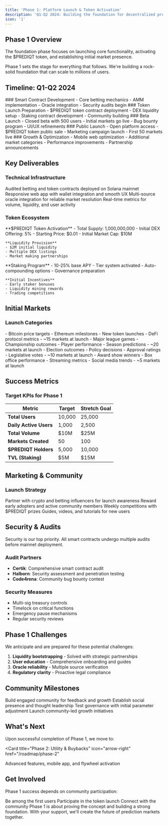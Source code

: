 ```yaml
---
title: 'Phase 1: Platform Launch & Token Activation'
description: 'Q1-Q2 2024: Building the foundation for decentralized prediction markets'
icon: '1'
---
```


## Phase 1 Overview

The foundation phase focuses on launching core functionality, activating the $PREDIQT token, and establishing initial market presence.

<Callout type="info" emoji="🚀">
  Phase 1 sets the stage for everything that follows. We're building a rock-solid foundation that can scale to millions of users.
</Callout>

## Timeline: Q1-Q2 2024

<Steps>
  <Step title="January 2024" icon="calendar">
    ### Smart Contract Development
    - Core betting mechanics
    - AMM implementation
    - Oracle integration
    - Security audits begin
  </Step>
  
  <Step title="February 2024" icon="calendar">
    ### Token Launch Preparation
    - $PREDIQT token contract deployment
    - DEX liquidity setup
    - Staking contract development
    - Community building
  </Step>
  
  <Step title="March 2024" icon="calendar">
    ### Beta Launch
    - Closed beta with 500 users
    - Initial markets go live
    - Bug bounty program
    - UI/UX refinements
  </Step>
  
  <Step title="April 2024" icon="calendar">
    ### Public Launch
    - Open platform access
    - $PREDIQT token public sale
    - Marketing campaign launch
    - First 50 markets live
  </Step>
  
  <Step title="May-June 2024" icon="calendar">
    ### Growth & Optimization
    - Mobile web optimization
    - Additional market categories
    - Performance improvements
    - Partnership announcements
  </Step>
</Steps>

## Key Deliverables

### Technical Infrastructure

<CardGroup cols={2}>
  <Card title="Smart Contracts" icon="file-code" color="#299EFF">
    Audited betting and token contracts deployed on Solana mainnet
  </Card>
  <Card title="Web Platform" icon="browser" color="#299EFF">
    Responsive web app with wallet integration and smooth UX
  </Card>
  <Card title="Oracle System" icon="link" color="#299EFF">
    Multi-source oracle integration for reliable market resolution
  </Card>
  <Card title="Analytics Dashboard" icon="chart-line" color="#299EFF">
    Real-time metrics for volume, liquidity, and user activity
  </Card>
</CardGroup>

### Token Ecosystem

<Tabs>
  <Tab title="Token Launch">
    **$PREDIQT Token Activation**
    - Total Supply: 1,000,000,000
    - Initial DEX Offering: 5%
    - Starting Price: $0.01
    - Initial Market Cap: $10M
    
    **Liquidity Provision**
    - $2M initial liquidity
    - Multiple DEX listings
    - Market making partnerships
  </Tab>
  <Tab title="Staking Launch">
    **Staking Program**
    - 10-25% base APY
    - Tier system activated
    - Auto-compounding options
    - Governance preparation
    
    **Initial Incentives**
    - Early staker bonuses
    - Liquidity mining rewards
    - Trading competitions
  </Tab>
</Tabs>

## Initial Markets

### Launch Categories

<AccordionGroup>
  <Accordion title="Crypto Markets" icon="bitcoin">
    - Bitcoin price targets
    - Ethereum milestones
    - New token launches
    - DeFi protocol metrics
    - ~15 markets at launch
  </Accordion>
  <Accordion title="Sports" icon="football">
    - Major league games
    - Championship outcomes
    - Player performance
    - Season predictions
    - ~20 markets at launch
  </Accordion>
  <Accordion title="Politics" icon="landmark">
    - Election outcomes
    - Policy decisions
    - Approval ratings
    - Legislative votes
    - ~10 markets at launch
  </Accordion>
  <Accordion title="Entertainment" icon="tv">
    - Award show winners
    - Box office performance
    - Streaming metrics
    - Social media trends
    - ~5 markets at launch
  </Accordion>
</AccordionGroup>

## Success Metrics

### Target KPIs for Phase 1

| Metric | Target | Stretch Goal |
|--------|--------|--------------|
| **Total Users** | 10,000 | 25,000 |
| **Daily Active Users** | 1,000 | 2,500 |
| **Total Volume** | $10M | $25M |
| **Markets Created** | 50 | 100 |
| **$PREDIQT Holders** | 5,000 | 10,000 |
| **TVL (Staking)** | $5M | $15M |

## Marketing & Community

### Launch Strategy

<CardGroup cols={2}>
  <Card title="Influencer Campaign" icon="megaphone">
    Partner with crypto and betting influencers for launch awareness
  </Card>
  <Card title="Airdrop Program" icon="gift">
    Reward early adopters and active community members
  </Card>
  <Card title="Trading Competitions" icon="trophy">
    Weekly competitions with $PREDIQT prizes
  </Card>
  <Card title="Educational Content" icon="graduation-cap">
    Guides, videos, and tutorials for new users
  </Card>
</CardGroup>

## Security & Audits

<Warning>
  Security is our top priority. All smart contracts undergo multiple audits before mainnet deployment.
</Warning>

### Audit Partners
- **Certik**: Comprehensive smart contract audit
- **Halborn**: Security assessment and penetration testing
- **Code4rena**: Community bug bounty contest

### Security Measures
- Multi-sig treasury controls
- Timelock on critical functions
- Emergency pause mechanisms
- Regular security reviews

## Phase 1 Challenges

<Note>
  We anticipate and are prepared for these potential challenges:
  
  1. **Liquidity bootstrapping** - Solved with strategic partnerships
  2. **User education** - Comprehensive onboarding and guides
  3. **Oracle reliability** - Multiple source verification
  4. **Regulatory clarity** - Proactive legal compliance
</Note>

## Community Milestones

<Steps>
  <Step title="1K Discord Members">
    Build engaged community for feedback and growth
  </Step>
  <Step title="5K Twitter Followers">
    Establish social presence and thought leadership
  </Step>
  <Step title="First Community Vote">
    Test governance with initial parameter adjustment
  </Step>
  <Step title="Ambassador Program">
    Launch community-led growth initiatives
  </Step>
</Steps>

## What's Next

Upon successful completion of Phase 1, we move to:

<Card
  title="Phase 2: Utility & Buybacks"
  icon="arrow-right"
  href="/roadmap/phase-2"
>
  Advanced features, mobile app, and flywheel activation
</Card>

## Get Involved

Phase 1 success depends on community participation:

<CardGroup cols={3}>
  <Card
    title="Join Beta"
    icon="flask"
    href="https://prediqtmarket.com/beta"
  >
    Be among the first users
  </Card>
  <Card
    title="Buy $PREDIQT"
    icon="coin"
    href="/token/about-prediqt"
  >
    Participate in the token launch
  </Card>
  <Card
    title="Join Discord"
    icon="discord"
    href="https://discord.gg/prediqt"
  >
    Connect with the community
  </Card>
</CardGroup>

<Callout type="success" emoji="🎯">
  Phase 1 is about proving the concept and building a strong foundation. With your support, we'll create the future of prediction markets together.
</Callout> 